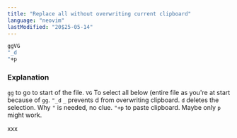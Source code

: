 ```yaml
---
title: "Replace all without overwriting current clipboard"
language: "neovim"
lastModified: "20$25-05-14"
---
```


```bash
ggVG
"_d
"+p
```

###  Explanation
`gg` to go to start of the file.
`VG` To select all below (entire file as you're at start because of `gg`.
`"_d` `_` prevents d from overwriting clipboard. `d` deletes the selection. Why `"` is needed, no clue.
`"+p` to paste clipboard. Maybe only `p` might work.

xxx
